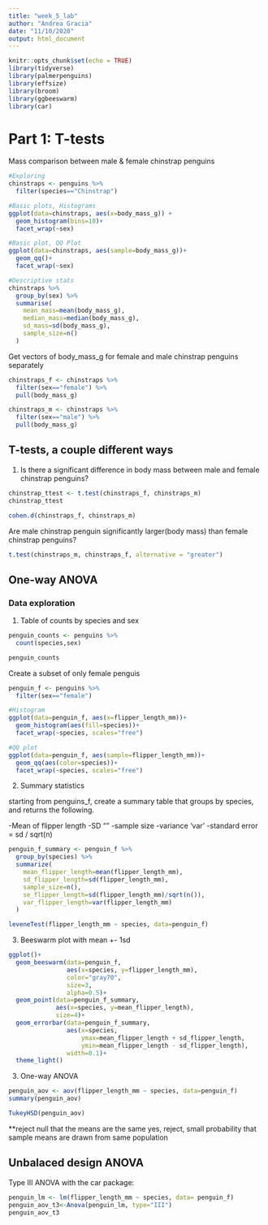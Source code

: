 ```yaml
---
title: "week_5_lab"
author: "Andrea Gracia"
date: "11/10/2020"
output: html_document
---
```


```r
knitr::opts_chunk$set(echo = TRUE)
library(tidyverse)
library(palmerpenguins)
library(effsize)
library(broom)
library(ggbeeswarm)
library(car)
```

# Part 1: T-tests
Mass comparison between male & female chinstrap penguins

```r
#Exploring
chinstraps <- penguins %>% 
  filter(species=="Chinstrap")

#Basic plots, Histograms
ggplot(data=chinstraps, aes(x=body_mass_g)) +
  geom_histogram(bins=10)+
  facet_wrap(~sex)

#Basic plot, QQ Plot
ggplot(data=chinstraps, aes(sample=body_mass_g))+
  geom_qq()+
  facet_wrap(~sex)

#Descriptive stats
chinstraps %>% 
  group_by(sex) %>% 
  summarise(
    mean_mass=mean(body_mass_g),
    median_mass=median(body_mass_g),
    sd_mass=sd(body_mass_g),
    sample_size=n()
  )
```

Get vectors of body_mass_g for female and male chinstrap penguins separately

```r
chinstraps_f <- chinstraps %>% 
  filter(sex=="female") %>% 
  pull(body_mass_g)

chinstraps_m <- chinstraps %>% 
  filter(sex=="male") %>% 
  pull(body_mass_g)
```

## T-tests, a couple different ways 

1. Is there a significant difference in body mass between male and female chinstrap penguins?

```r
chinstrap_ttest <- t.test(chinstraps_f, chinstraps_m)
chinstrap_ttest

cohen.d(chinstraps_f, chinstraps_m)
```

Are male chinstrap penguin significantly larger(body mass) than female chinstrap penguins?
```r
t.test(chinstraps_m, chinstraps_f, alternative = "greater")

```
## One-way ANOVA 

### Data exploration
1. Table of counts by species and sex

```r
penguin_counts <- penguins %>% 
  count(species,sex)

penguin_counts
```

Create a subset of only female penguis
```r
penguin_f <- penguins %>% 
  filter(sex=="female")

#Histogram 
ggplot(data=penguin_f, aes(x=flipper_length_mm))+ 
  geom_histogram(aes(fill=species))+ 
  facet_wrap(~species, scales="free")

#QQ plot
ggplot(data=penguin_f, aes(sample=flipper_length_mm))+ 
  geom_qq(aes(color=species))+ 
  facet_wrap(~species, scales="free")

```

2. Summary statistics

starting from penguins_f, create a summary table that groups by species, and returns the following. 

-Mean of flipper length
-SD ""
-sample size
-variance 'var'
-standard error = sd / sqrt(n)
```r
penguin_f_summary <- penguin_f %>% 
  group_by(species) %>% 
  summarize(
    mean_flipper_length=mean(flipper_length_mm),
    sd_flipper_length=sd(flipper_length_mm),
    sample_size=n(),
    se_flipper_length=sd(flipper_length_mm)/sqrt(n()),
    var_flipper_length=var(flipper_length_mm)
  )

leveneTest(flipper_length_mm ~ species, data=penguin_f)
```

3. Beeswarm plot with mean +- 1sd

```r
ggplot()+
  geom_beeswarm(data=penguin_f,
                aes(x=species, y=flipper_length_mm),
                color="gray70",
                size=3,
                alpha=0.5)+
  geom_point(data=penguin_f_summary, 
             aes(x=species, y=mean_flipper_length),
             size=4)+
  geom_errorbar(data=penguin_f_summary,
                aes(x=species,
                    ymax=mean_flipper_length + sd_flipper_length,
                    ymin=mean_flipper_length - sd_flipper_length),
                width=0.1)+
  theme_light()
```


3. One-way ANOVA
```r
penguin_aov <- aov(flipper_length_mm ~ species, data=penguin_f)
summary(penguin_aov)

TukeyHSD(penguin_aov)
```
**reject null that the means are the same
yes, reject, small probability that sample means are drawn from same population


## Unbalaced design ANOVA

Type III ANOVA with the car package:
```r
penguin_lm <- lm(flipper_length_mm ~ species, data= penguin_f)
penguin_aov_t3<-Anova(penguin_lm, type="III")
penguin_aov_t3
```



















